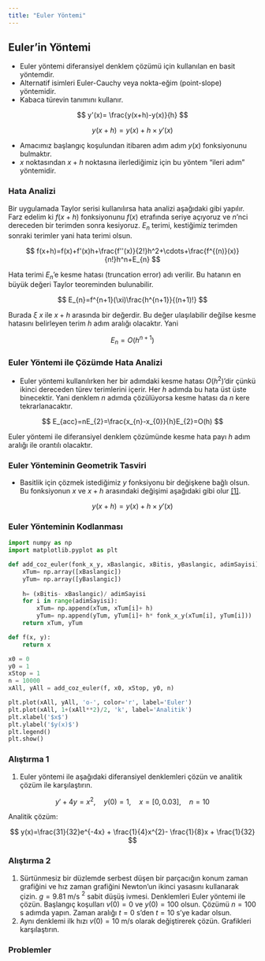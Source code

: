 ```yaml
---
title: "Euler Yöntemi"
---
```


## Euler'in Yöntemi

- Euler yöntemi diferansiyel denklem çözümü için kullanılan en basit yöntemdir.
- Alternatif isimleri Euler-Cauchy veya nokta-eğim (point-slope) yöntemidir.
- Kabaca türevin tanımını kullanır.

$$
y'(x)= \frac{y(x+h)-y(x)}{h}
$$

$$
y(x+h)=y(x)+h\times y'(x)
$$

- Amacımız başlangıç koşulundan itibaren adım adım $y(x)$ fonksiyonunu bulmaktır.
- $x$ noktasından $x+h$ noktasına ilerlediğimiz için bu yöntem "ileri adım" yöntemidir.

### Hata Analizi

Bir uygulamada Taylor serisi kullanılırsa hata analizi aşağıdaki gibi yapılır. Farz edelim ki $f(x+h)$ fonksiyonunu $f(x)$ etrafında seriye açıyoruz ve $n$'nci dereceden bir terimden sonra kesiyoruz. $E_{n}$ terimi, kestiğimiz terimden sonraki terimler yani hata terimi olsun.

$$
f(x+h)=f(x)+f'(x)h+\frac{f''(x)}{2!}h^2+\cdots+\frac{f^{(n)}(x)}{n!}h^n+E_{n}
$$

Hata terimi $E_{n}$'e kesme hatası (truncation error) adı verilir. Bu hatanın en büyük değeri Taylor teoreminden bulunabilir.

$$
E_{n}=f^{n+1}(\xi)\frac{h^{n+1}}{(n+1)!}
$$

Burada $\xi$ $x$ ile $x+h$ arasında bir değerdir. Bu değer ulaşılabilir değilse kesme hatasını belirleyen terim $h$ adım aralığı olacaktır. Yani 

$$
E_{n}=O(h^{n+1})
$$

### Euler Yöntemi ile Çözümde Hata Analizi

- Euler yöntemi kullanılırken her bir adımdaki kesme hatası $O(h^2)$'dir çünkü ikinci dereceden türev terimlerini içerir. Her $h$ adımda bu hata üst üste binecektir. Yani denklem $n$ adımda çözülüyorsa kesme hatası da $n$ kere tekrarlanacaktır.

$$
E_{acc}=nE_{2}=\frac{x_{n}-x_{0}}{h}E_{2}=O(h)
$$

Euler yöntemi ile diferansiyel denklem çözümünde kesme hata payı $h$ adım aralığı ile orantılı olacaktır.

### Euler Yönteminin Geometrik Tasviri

- Basitlik için çözmek istediğimiz $y$ fonksiyonu bir değişkene bağlı olsun. Bu fonksiyonun $x$ ve $x+h$ arasındaki değişimi aşağıdaki gibi olur [[1]](https://tutorial.math.lamar.edu/classes/de/eulersmethod.aspx).

$$
y(x+h)=y(x)+h\times y'(x)
$$

### Euler Yönteminin Kodlanması

```python
import numpy as np
import matplotlib.pyplot as plt

def add_coz_euler(fonk_x_y, xBaslangic, xBitis, yBaslangic, adimSayisi):
    xTum= np.array([xBaslangic])
    yTum= np.array([yBaslangic])
    
    h= (xBitis- xBaslangic)/ adimSayisi
    for i in range(adimSayisi):
        xTum= np.append(xTum, xTum[i]+ h)
        yTum= np.append(yTum, yTum[i]+ h* fonk_x_y(xTum[i], yTum[i]))
    return xTum, yTum

def f(x, y):
    return x

x0 = 0
y0 = 1
xStop = 1
n = 10000
xAll, yAll = add_coz_euler(f, x0, xStop, y0, n)

plt.plot(xAll, yAll, 'o-', color='r', label='Euler')
plt.plot(xAll, 1+(xAll**2)/2, 'k', label='Analitik')
plt.xlabel('$x$')
plt.ylabel('$y(x)$')
plt.legend()
plt.show()
```

### Alıştırma 1

1. Euler yöntemi ile aşağıdaki diferansiyel denklemleri çözün ve analitik çözüm ile karşılaştırın.

$$
y' + 4y = x^{2}, \quad y(0)=1, \quad x=[0, 0.03], \quad n=10
$$

Analitik çözüm: 

$$
y(x)=\frac{31}{32}e^{-4x} + \frac{1}{4}x^{2}- \frac{1}{8}x + \frac{1}{32}
$$

### Alıştırma 2

1. Sürtünmesiz bir düzlemde serbest düşen bir parçacığın konum zaman grafiğini ve hız zaman grafiğini Newton'un ikinci yasasını kullanarak çizin. $g=9.81$ m/s $^{2}$ sabit düşüş ivmesi. Denklemleri Euler yöntemi ile çözün. Başlangıç koşulları $v(0)=0$ ve $y(0)=100$ olsun. Çözümü $n=100$ s adımda yapın. Zaman aralığı $t=0$ s'den $t=10$ s'ye kadar olsun.
2. Aynı denklemi ilk hızı $v(0)=10$ m/s olarak değiştirerek çözün. Grafikleri karşılaştırın.

### Problemler

